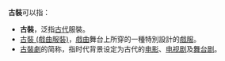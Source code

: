 {{distinguish|汉服}}
'''古裝'''可以指：
* '''古裝'''，泛指[[古代|古代]]服裝。
* [[古裝_(戲曲服裝)|古裝 (戲曲服裝)]]，[[戲曲|戲曲]]舞台上所穿的一種特別設計的[[戲服|戲服]]。
* [[古裝劇|古裝劇]]的简称，指时代背景设定为古代的[[电影|电影]]、[[电视剧|电视剧]]及[[舞台剧|舞台剧]]。

{{disambig|cat=二字消歧义}}